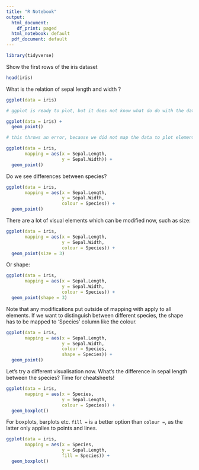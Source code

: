 ```yaml
---
title: "R Notebook"
output:
  html_document:
    df_print: paged
  html_notebook: default
  pdf_document: default
---
```


```r
library(tidyverse)
```
Show the first rows of the iris dataset
```r
head(iris)
```

What is the relation of sepal length and width ? 
```r
ggplot(data = iris)

# ggplot is ready to plot, but it does not know what do do with the data
```

```r
ggplot(data = iris) + 
  geom_point()

# this throws an error, because we did not map the data to plot elements
```

```r
ggplot(data = iris, 
       mapping = aes(x = Sepal.Length, 
                     y = Sepal.Width)) +
  geom_point()
```

Do we see differences between species?
```r
ggplot(data = iris, 
       mapping = aes(x = Sepal.Length, 
                     y = Sepal.Width, 
                     colour = Species)) +
  geom_point()
```

There are a lot of visual elements which can be modified now, such as size:
```r
ggplot(data = iris, 
       mapping = aes(x = Sepal.Length, 
                     y = Sepal.Width, 
                     colour = Species)) +
  geom_point(size = 3)
```
Or shape:
```r
ggplot(data = iris, 
       mapping = aes(x = Sepal.Length, 
                     y = Sepal.Width, 
                     colour = Species)) +
  geom_point(shape = 3)
```

Note that any modifications put outside of mapping with apply to all elements. If we want to distinguish between different species, the shape has to be mapped to 'Species' column like the colour.

```r
ggplot(data = iris, 
       mapping = aes(x = Sepal.Length, 
                     y = Sepal.Width, 
                     colour = Species,
                     shape = Species)) +
  geom_point()
```

Let's try a different visualisation now. What's the difference in sepal length between the species? 
Time for cheatsheets!

```r
ggplot(data = iris, 
       mapping = aes(x = Species,
                     y = Sepal.Length,
                     colour = Species)) +
  geom_boxplot()
```

For boxplots, barplots etc. `fill =` is a better option than `colour =`, as the latter only applies to points and lines. 

```r
ggplot(data = iris, 
       mapping = aes(x = Species,
                     y = Sepal.Length,
                     fill = Species)) +
  geom_boxplot()
```

